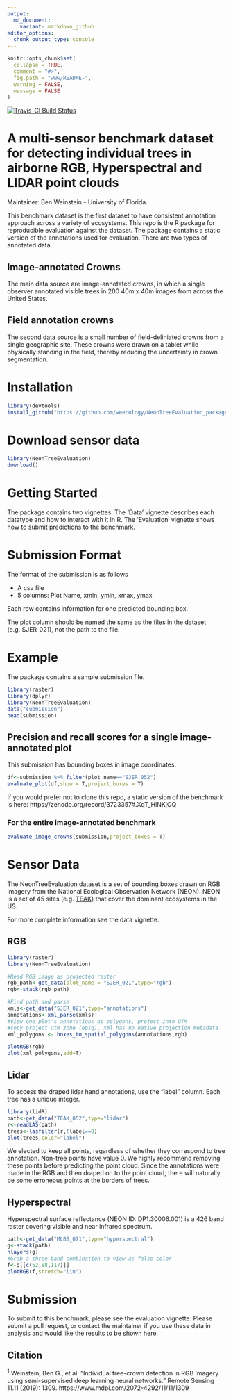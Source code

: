 ```yaml
---
output:
  md_document:
    variant: markdown_github
editor_options: 
  chunk_output_type: console
---
```


```r
knitr::opts_chunk$set(
  collapse = TRUE,
  comment = "#>",
  fig.path = "www/README-",
  warning = FALSE,
  message = FALSE
)
```

[![Travis-CI Build Status](https://travis-ci.org/Weecology/NeonTreeEvaluation_package.svg?branch=master)](https://travis-ci.org/Weecology/NeonTreeEvaluation_package)

# A multi-sensor benchmark dataset for detecting individual trees in airborne RGB, Hyperspectral and LIDAR point clouds

Maintainer: Ben Weinstein - University of Florida.

This benchmark dataset is the first dataset to have consistent annotation approach across a variety of ecosystems. This repo is the R package for reproducible evaluation against the dataset. The package contains a static version of the annotations used for evaluation. There are two types of annotated data. 

## Image-annotated Crowns
The main data source are image-annotated crowns, in which a single observer annotated visible trees in 200 40m x 40m images from across the United States. 

## Field annotation crowns
The second data source is a small number of field-deliniated crowns from a single geographic site. These crowns were drawn on a tablet while physically standing in the field, thereby reducing the uncertainty in crown segmentation.

# Installation

```r
library(devtools)
install_github("https://github.com/weecology/NeonTreeEvaluation_package.git")
```

# Download sensor data

```r
library(NeonTreeEvaluation)
download()
```

# Getting Started

The package contains two vignettes. The 'Data' vignette describes each datatype and how to interact with it in R. The 'Evaluation' vignette shows how to submit predictions to the benchmark.  

# Submission Format

The format of the submission is as follows

* A csv file
* 5 columns: Plot Name, xmin, ymin, xmax, ymax

Each row contains information for one predicted bounding box.

The plot column should be named the same as the files in the dataset (e.g. SJER_021), not the path to the file.

# Example

The package contains a sample submission file. 
```r
library(raster)
library(dplyr)
library(NeonTreeEvaluation)
data("submission")
head(submission)
```

## Precision and recall scores for a single image-annotated plot

This submission has bounding boxes in image coordinates. 
```r
df<-submission %>% filter(plot_name=="SJER_052")
evaluate_plot(df,show = T,project_boxes = T)
```

If you would prefer not to clone this repo, a static version of the benchmark is here: https://zenodo.org/record/3723357#.XqT_HlNKjOQ

### For the entire image-annotated benchmark

```r
evaluate_image_crowns(submission,project_boxes = T)
```

# Sensor Data

The NeonTreeEvaluation dataset is a set of bounding boxes drawn on RGB imagery from the National Ecological Observation Network (NEON). NEON is a set of 45 sites (e.g. [TEAK](https://www.neonscience.org/field-sites/field-sites-map/TEAK)) that cover the dominant ecosystems in the US.

For more complete information see the data vignette.

## RGB

```r
library(raster)
library(NeonTreeEvaluation)

#Read RGB image as projected raster
rgb_path<-get_data(plot_name = "SJER_021",type="rgb")
rgb<-stack(rgb_path)

#Find path and parse
xmls<-get_data("SJER_021",type="annotations")
annotations<-xml_parse(xmls)
#View one plot's annotations as polygons, project into UTM
#copy project utm zone (epsg), xml has no native projection metadata
xml_polygons <- boxes_to_spatial_polygons(annotations,rgb)

plotRGB(rgb)
plot(xml_polygons,add=T)
```

## Lidar

To access the draped lidar hand annotations, use the "label" column. Each tree has a unique integer.

```r
library(lidR)
path<-get_data("TEAK_052",type="lidar")
r<-readLAS(path)
trees<-lasfilter(r,!label==0)
plot(trees,color="label")
```

We elected to keep all points, regardless of whether they correspond to tree annotation. Non-tree points have value 0. We highly recommend removing these points before predicting the point cloud. Since the annotations were made in the RGB and then draped on to the point cloud, there will naturally be some erroneous points at the borders of trees.

## Hyperspectral 

Hyperspectral surface reflectance (NEON ID: DP1.30006.001) is a 426 band raster covering visible and near infrared spectrum.

```r
path<-get_data("MLBS_071",type="hyperspectral")
g<-stack(path)
nlayers(g)
#Grab a three band combination to view as false color
f<-g[[c(52,88,117)]]
plotRGB(f,stretch="lin")
```
 
# Submission

To submit to this benchmark, please see the evaluation vignette. Please submit a pull request, or contact the maintainer if you use these data in analysis and would like the results to be shown here.

## Citation
<sup>1</sup> Weinstein, Ben G., et al. "Individual tree-crown detection in RGB imagery using semi-supervised deep learning neural networks." Remote Sensing 11.11 (2019): 1309. https://www.mdpi.com/2072-4292/11/11/1309


